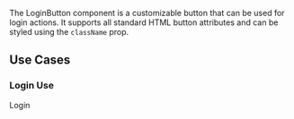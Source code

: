 
<Title>LoginButton Component</Title>
<Meta of={LoginButtonStories} />

  The LoginButton component is a customizable button that can be used for login actions. It supports all standard HTML button attributes and can be styled using the `className` prop.


## Use Cases

### Login Use

  <div style={{ maxWidth:"400px", display: 'flex',gap:"8px", flexDirection: 'column',margin:"30px 0" }}>
        <InputField name={'example'} type='email' label={'Email'}  />
        <InputField name={'example2'} type="password" label={'Password'}  />
        <LoginButton>Login</LoginButton>
  </div>
